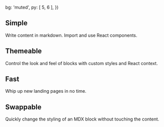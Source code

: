 
  bg: 'muted',
  py: [ 5, 6 ],
})

## Simple
Write content in markdown. Import and use React components.

## Themeable
Control the look and feel of blocks with custom styles and React context.

## Fast
Whip up new landing pages in no time.

## Swappable
Quickly change the styling of an MDX block without touching the content.

